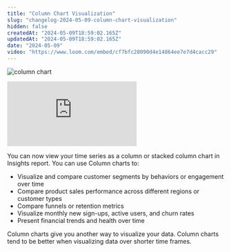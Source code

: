 ```yaml
---
title: "Column Chart Visualization"
slug: "changelog-2024-05-09-column-chart-visualization"
hidden: false
createdAt: "2024-05-09T18:59:02.165Z"
updatedAt: "2024-05-09T18:59:02.165Z"
date: "2024-05-09"
video: "https://www.loom.com/embed/cf7bfc28090d4e14864ee7e7d4cacc29"
---
```

![column chart](/changelog/column-chart.png)

<div style={{position: 'relative', paddingBottom: '64.90384615384616%', height: 0}}>
    <iframe src="https://www.loom.com/embed/cf7bfc28090d4e14864ee7e7d4cacc29"
        frameBorder="0"
        webkitallowfullscreen="true" mozallowfullscreen="true" allowFullScreen
        style={{position: 'absolute', 'top': 0, 'left': 0, 'width': '100%', 'height': '100%'}}>
    </iframe>
</div>

You can now view your time series as a column or stacked column chart in Insights report. You can use Column charts to:

- Visualize and compare customer segments by behaviors or engagement over time
- Compare product sales performance across different regions or customer types
- Compare funnels or retention metrics
- Visualize monthly new sign-ups, active users, and churn rates
- Present financial trends and health over time

Column charts give you another way to visualize your data. Column charts tend to be better when visualizing data over shorter time frames.
